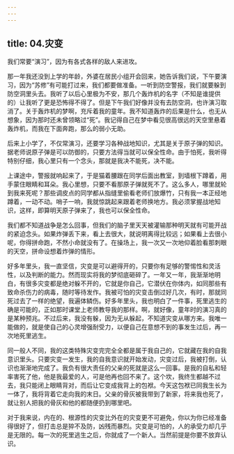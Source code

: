 ```yaml
---
---
---
```

title: 04.灾变
---




我们常要“演习”，因为有各式各样的敌人来进攻。

那一年我还没到上学的年龄，外婆在居民小组开会回来，她告诉我们说，下午要演习，因为“苏修”有可能打过来，我们都要做准备。一听到防空警报，我们就要躲到防空洞里头去。我听了以后心里极为不安，那几个轰炸机的名字（不知是谁提供的）让我听了更是恐怖得不得了。但是下午我们好像并没有去防空洞，也许演习取消了。关于轰炸机的梦啊，充斥着我的童年。我不知道轰炸的后果是什么，也无从想象，因为那时还未曾领略过“死”。我记得自己在梦中看见很高很远的天空里悬着轰炸机，而我在下面奔跑，那么的弱小无助。

后来上小学了，不仅常演习，还要学习各种战地知识，尤其是关于原子弹的知识。据老师说原子弹是可以防御的，只要方法得当就可以保全性命。由于怕死，我听得特别仔细，我心里只有一个念头，那就是我决不能死，决不能。

上课途中，警报就响起来了，于是猫着腰跟在同学后面出教室，到墙根下蹲着，用手蒙住眼睛和耳朵。我心里想，只要不看那原子弹就死不了。这么多人，哪里就轮到我来死呢？那些调皮点的同学都从指缝里偷看老师们放爆竹，只有我一本正经地蹲着，一动不动。哨子一响，我就惊跳起来跟着老师换地方。我必须掌握战地知识，这样，即算明天原子弹来了，我也可以保全性命。

我们都不知道战争是怎么回事，但我们的脑子里天天被灌输那种明天就有可能开战的紧迫念头。如果炸弹丢下来，看上去很大，就说明离得比较远；如果看上去很小呢，你得拼命跑，不然小命就没有了。在操场上，我一次又一次地仰着脸看那刺眼的天空，拼命设想着炸弹的情形。

好多年里头，我一直坚信，灾变是可以避得开的，只要你有足够的警惕性和灵活性，以及判断的能力。然而现实将我的梦彻底砸碎了。一年又一年，我渐渐地明白，有很多灾变都是绝对躲不开的，它就是你自己，它潜伏在你体内，如同那些有致命杀伤力的病毒，随时等待发作。我被可怕的灾变击倒过好几次，有时，那就同死过去了一样的绝望，我遍体鳞伤。好多年里头，我也明白了一件事，死里逃生的确是可能的，正如那时课堂上老师教导我的那样。啊，就好像，童年时的演习真的是某种预兆。不过后来，我没有躲，因为无从躲起，不知道灾变从哪方来。我唯一能做的，就是使自己的心灵增强耐受力，以便自己在意想不到的事发生过后，再一次地死里逃生。

同一般人不同，我的这类特殊灾变完完全全都是属于我自己的，它就藏在我的自我意识里头。只要灾变一发生，我的自我意识就开始发动，灾变过后，我被打倒，认识也渐渐地完成了。我负有很大责任的父亲的死就是这么一回事。是我的自私和轻率害死了他，他是我最爱的人，可是他再也回不来了。这个坎，我终生都越不过去，我只能闭上眼睛背对，而后让它变成我背上的包袱。今天这包袱已同我生长为一体了，我将背着它走向我的末日。父亲的骨灰被我带到了新家，将来我也死了，就让别人把我的骨灰和他的都随便扔到哪里吧。

对于我来说，内在的、根源性的灾变比外在的灾变更不可避免，你以为你已经准备得很好了，但打击总是猝不及防，凶残而暴烈。灾变是可怕的，人的承受力却几乎是无限的。每一次的死里逃生之后，你就成了一个新人。当然前提是你要不放弃认识。
